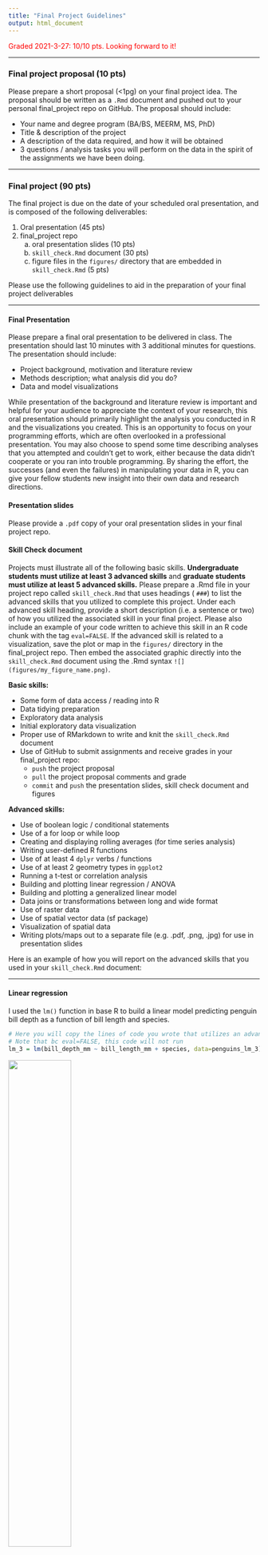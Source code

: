 ```yaml
---
title: "Final Project Guidelines"
output: html_document
---
```


<span style="color:red">
Graded 2021-3-27:  10/10 pts. Looking forward to it!
</span>

*** 

### Final project proposal (10 pts)

Please prepare a short proposal (<1pg) on your final project idea. The proposal should be written as a `.Rmd` document and pushed out to your personal final_project repo on GitHub. The proposal should include:

- Your name and degree program (BA/BS, MEERM, MS, PhD)
- Title & description of the project
- A description of the data required, and how it will be obtained 
- 3 questions / analysis tasks you will perform on the data in the spirit of the assignments we have been doing.

***

### Final project (90 pts)

The final project is due on the date of your scheduled oral presentation, and is composed of the following deliverables:

1. Oral presentation (45 pts)
2. final_project repo
   a. oral presentation slides (10 pts)
   b. `skill_check.Rmd` document (30 pts)
   c. figure files in the `figures/` directory that are embedded in `skill_check.Rmd` (5 pts)
   
Please use the following guidelines to aid in the preparation of your final project deliverables

***

#### Final Presentation

Please prepare a final oral presentation to be delivered in class. The presentation should last 10 minutes with 3 additional minutes for questions. The presentation should include:

- Project background, motivation and literature review
- Methods description; what analysis did you do?
- Data and model visualizations 

While presentation of the background and literature review is important and helpful for your audience to appreciate the context of your research, this oral presentation should primarily highlight the analysis you conducted in R and the visualizations you created. This is an opportunity to focus on your programming efforts, which are often overlooked in a professional presentation. You may also choose to spend some time describing analyses that you attempted and couldn't get to work, either because the data didn't cooperate or you ran into trouble programming. By sharing the effort, the successes (and even the failures) in manipulating your data in R, you can give your fellow students new insight into their own data and research directions.

#### Presentation slides

Please provide a `.pdf` copy of your oral presentation slides in your final project repo.

#### Skill Check document

Projects must illustrate all of the following basic skills. **Undergraduate students must utilize at least 3 advanced skills** and **graduate students must utilize at least 5 advanced skills.** Please prepare a .Rmd file in your project repo called `skill_check.Rmd` that uses headings ( `###`) to list the advanced skills that you utilized to complete this project. Under each advanced skill heading, provide a short description (i.e. a sentence or two) of how you utilized the associated skill in your final project. Please also include an example of your code written to achieve this skill in an R code chunk with the tag `eval=FALSE`. If the advanced skill is related to a visualization, save the plot or map in the `figures/` directory in the final_project repo. Then embed the associated graphic directly into the `skill_check.Rmd` document using the .Rmd syntax `![](figures/my_figure_name.png)`.

**Basic skills:**

- Some form of data access / reading into R
- Data tidying preparation
- Exploratory data analysis
- Initial exploratory data visualization
- Proper use of RMarkdown to write and knit the `skill_check.Rmd` document
- Use of GitHub to submit assignments and receive grades in your final_project repo:
  + `push` the project proposal 
  + `pull` the project proposal comments and grade
  + `commit` and `push` the presentation slides, skill check document and figures

**Advanced skills:**

- Use of boolean logic / conditional statements
- Use of a for loop or while loop
- Creating and displaying rolling averages (for time series analysis)
- Writing user-defined R functions
- Use of at least 4 `dplyr` verbs / functions
- Use of at least 2 geometry types in `ggplot2`
- Running a t-test or correlation analysis
- Building and plotting linear regression / ANOVA
- Building and plotting a generalized linear model
- Data joins or transformations between long and wide format
- Use of raster data
- Use of spatial vector data (sf package) 
- Visualization of spatial data
- Writing plots/maps out to a separate file (e.g. .pdf, .png, .jpg) for use in presentation slides

Here is an example of how you will report on the advanced skills that you used in your `skill_check.Rmd` document:

***

#### Linear regression

I used the `lm()` function in base R to build a linear model predicting penguin bill depth as a function of bill length and species.

```r
# Here you will copy the lines of code you wrote that utilizes an advanced skill
# Note that bc eval=FALSE, this code will not run 
lm_3 = lm(bill_depth_mm ~ bill_length_mm + species, data=penguins_lm_3)
```

![](figures/bill_depth_model.png){width=50%}

***

#### Data / Code

Many of the projects presented will be related to a student's undergraduate honors thesis, masters thesis or PhD dissertation. The data utilized in active research may be large, and/or propietary. In an effort to accommodate research projects that include these types of data that are not easily transferred or shared, final project data and code will not be submitted. 


